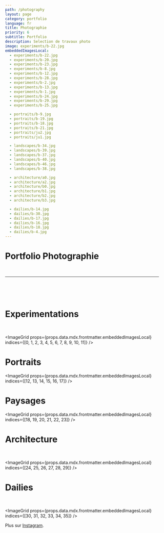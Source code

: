 ```yaml
---
path: /photography
layout: page
category: portfolio
language: fr
title: Photographie
priority: 6
subtitle: Portfolio
description: Selection de travaux photo
image: experiments/b-22.jpg
embeddedImagesLocal:
  - experiments/b-22.jpg
  - experiments/b-20.jpg
  - experiments/b-23.jpg
  - experiments/b-8.jpg
  - experiments/b-12.jpg
  - experiments/b-28.jpg
  - experiments/b-2.jpg
  - experiments/b-13.jpg
  - experiments/b-1.jpg
  - experiments/b-24.jpg
  - experiments/b-29.jpg
  - experiments/b-25.jpg

  - portraits/b-9.jpg
  - portraits/b-19.jpg
  - portraits/b-18.jpg
  - portraits/b-21.jpg
  - portraits/ju2.jpg
  - portraits/ju1.jpg

  - landscapes/b-34.jpg
  - landscapes/b-39.jpg
  - landscapes/b-37.jpg
  - landscapes/b-40.jpg
  - landscapes/b-46.jpg
  - landscapes/b-38.jpg

  - architecture/a0.jpg
  - architecture/a2.jpg
  - architecture/b0.jpg
  - architecture/b1.jpg
  - architecture/b2.jpg
  - architecture/b3.jpg

  - dailies/b-14.jpg
  - dailies/b-30.jpg
  - dailies/b-17.jpg
  - dailies/b-16.jpg
  - dailies/b-18.jpg
  - dailies/b-4.jpg
---
```


<div style={{marginBottom:'2em'}}>
  <h1 style={{textAlign: 'center'}}>Portfolio Photographie</h1>
  <br />
</div>
<hr />
<br />
<br />
<br />

# Experimentations

<br />

<ImageGrid props={props.data.mdx.frontmatter.embeddedImagesLocal} indices={[0, 1, 2, 3, 4, 5, 6, 7, 8, 9, 10, 11]} />

# Portraits

<ImageGrid props={props.data.mdx.frontmatter.embeddedImagesLocal} indices={[12, 13, 14, 15, 16, 17]} />

# Paysages

<ImageGrid props={props.data.mdx.frontmatter.embeddedImagesLocal} indices={[18, 19, 20, 21, 22, 23]} />

# Architecture

<br />

<ImageGrid props={props.data.mdx.frontmatter.embeddedImagesLocal} indices={[24, 25, 26, 27, 28, 29]} />

# Dailies

<br />

<ImageGrid props={props.data.mdx.frontmatter.embeddedImagesLocal} indices={[30, 31, 32, 33, 34, 35]} />

Plus sur [Instagram](https://instagram.com/maximetouroute).
